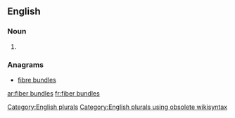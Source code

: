 
==English==

===Noun===
{{head|en}}

# {{plural of|fiber bundle}}

===Anagrams===
* [[fibre bundles#English|fibre bundles]]

[[Category:English plurals]][[Category:English plurals using obsolete wikisyntax]]

[[ar:fiber bundles]]
[[fr:fiber bundles]]